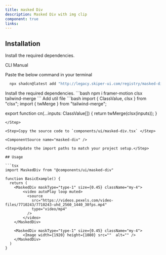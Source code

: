 ```yaml
---
title: masked Div
description: Masked Div with img clip
component: true
links:
---
```


<ComponentPreview
  name="masked-div-demo"
  className="[&_.preview>[data-orientation=vertical]]:sm:max-w-[70%]"
  description="All variations"
/>

## Installation

Install the required dependencies.

<Tabs defaultValue="cli">

<TabsList>
  <TabsTrigger value="cli">CLI</TabsTrigger>
  <TabsTrigger value="manual">Manual</TabsTrigger>
</TabsList>

<TabsContent value="cli">

<Steps>

<Step>

Paste the below command in your terminal

```bash
  npx shadcn@latest add "http://legacy.skiper-ui.com/registry/masked-div.json"
```

</Step>

</Steps>

</TabsContent>

<TabsContent value="manual">

<Steps>

<Step>
Install the required dependencies.
```bash
  npm i framer-motion clsx tailwind-merge
```
</Step>
<Step>
Add util file
```bash
import { ClassValue, clsx } from "clsx";
import { twMerge } from "tailwind-merge";
 
export function cn(...inputs: ClassValue[]) {
  return twMerge(clsx(inputs));
}
```
</Step>

<Step>Copy the source code to `components/ui/masked-div.tsx` </Step>

<ComponentSource name="masked-div" />

<Step>Update the import paths to match your project setup.</Step>

## Usage

```tsx
import MaskedDiv from "@components/ui/masked-div"
```

```tsx
function BasicExample() {
  return (
    <MaskedDiv maskType="type-1" size={0.45} className="my-4">
        <video autoPlay loop muted>
          <source
            src="https://videos.pexels.com/video-files/7710243/7710243-uhd_2560_1440_30fps.mp4"
            type="video/mp4"
          />
        </video>
    </MaskedDiv>

    <MaskedDiv maskType="type-1" size={0.45} className="my-4">
        <Image width={1920} height={1080} src=""  alt="" />
    </MaskedDiv>
  )
}
```

</Steps>

</TabsContent>

</Tabs>
